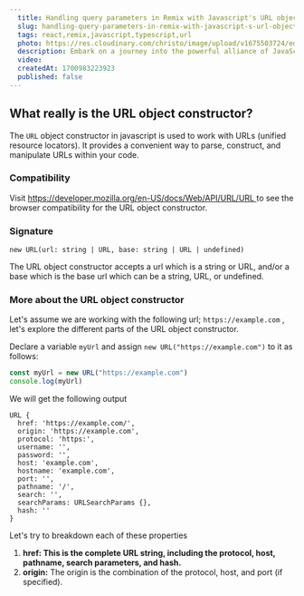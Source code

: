 ```yaml
---
  title: Handling query parameters in Remix with Javascript's URL object constructor
  slug: handling-query-parameters-in-remix-with-javascript-s-url-object-constructor
  tags: react,remix,javascript,typescript,url
  photo: https://res.cloudinary.com/christo/image/upload/v1675503724/education_uoesny.jpg
  description: Embark on a journey into the powerful alliance of JavaScript's URL Object. Uncover the art of seamless navigation, dynamic routing, and adept handling of query parameters in Remix
  video: 
  createdAt: 1700983223923
  published: false 
---
```


## What really is the URL object constructor?

The `URL` object constructor in javascript is used to work with URLs (unified resource locators). It provides a convenient way to parse, construct, and manipulate URLs within your code.

### Compatibility

Visit [https://developer.mozilla.org/en-US/docs/Web/API/URL/URL ](https://developer.mozilla.org/en-US/docs/Web/API/URL/URL)to see the browser compatibility for the URL object constructor.

### Signature

`new URL(url: string | URL, base: string | URL | undefined)`

The URL object constructor accepts a url which is a string or URL, and/or a base which is the base url which can be a string, URL, or undefined.

### More about the URL object constructor

Let's assume we are working with the following url; `https://example.com` , let's explore the different parts of the URL object constructor.

Declare a variable `myUrl` and assign `new URL("https://example.com")` to it as follows:

```javascript
const myUrl = new URL("https://example.com")
console.log(myUrl)
```

We will get the following output

```shell
URL {
  href: 'https://example.com/',
  origin: 'https://example.com',
  protocol: 'https:',
  username: '',
  password: '',
  host: 'example.com',
  hostname: 'example.com',
  port: '',
  pathname: '/',
  search: '',
  searchParams: URLSearchParams {},
  hash: ''
}
```

Let's try to breakdown each of these properties

1. **href: This is the complete URL string, including the protocol, host, pathname, search parameters, and hash.**
2. **origin:** <span>The origin is the combination of the protocol, host, and port (if specified).</span>
